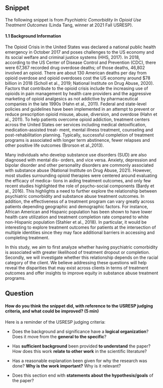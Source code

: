 
## Snippet

The following snippet is from _Psychiatric Comorbidity In Opioid Use Treatment Outcomes_ (Linda Tang, winner at 2021 Fall USRESP).

#### 1.1 Background Information

The Opioid Crisis in the United States was declared a national public health emergency in October 2017 and poses challenges to the US economy and its social welfare and criminal justice systems (HHS, 2017). In 2018, according to the US Center of Disease Control and Prevention (CDC), there were 67,367 recorded drug overdose deaths; of those deaths, 46,802 involved an opioid. There are about 130 American deaths per day from opioid overdose and opioid overdoses cost the US economy around $78 billion in 2018 (Scholl et al., 2019; National Institute on Drug Abuse, 2020). Factors that contribute to the opioid crisis include the increasing use of opioids in pain management by health care providers and the aggressive marketing of opioid analgesics as not addictive by pharmaceutical companies in the late 1990s (Hahn et al., 2011). Federal and state-level policies and guidelines have been implemented in an attempt to prevent or reduce prescription opioid misuse, abuse, diversion, and overdose (Hahn et al., 2011). To help patients overcome opioid addiction, treatment centers across the United States oer services including medical detoxification, medication-assisted treat- ment, mental illness treatment, counseling and post-rehabilitation planning. Typically, successful completion of treatment programs is associated with longer term abstinence, fewer relapses and other positive life outcomes (Brorson et al.,2013).

Many individuals who develop substance use disorders (SUD) are also diagnosed with mental dis- orders, and vice versa. Anxiety, depression and bipolar disorder and other personality disorders are commonly associated with substance abuse (National Institute on Drug Abuse, 2021). However, most studies surrounding opioid therapies were centered around evaluating the efficacy of medica- tions in aiding treatment outcomes, and only few recent studies highlighted the role of psycho-social components (Bardy et al., 2016). This highlights a need to further explore the relationship between psychiatric comorbidity and substance abuse treatment outcomes. In addition, the effectiveness of a treatment program can vary greatly across patients depending geographic and demographic factors. For instance, African American and Hispanic population has been shown to have lower health care utilization and treatment completion rate compared to white non-Hispanic population (Stahler et al., 2018). In particular, it would be interesting to explore treatment outcomes for patients at the intersection of multiple identities since they may face additional barriers in accessing and completing treatment.

In this study, we aim to first analyze whether having psychiatric comorbidity is associated with greater likelihood of treatment dropout or completion. Secondly, we will investigate whether this relationship depends on the racial category of the client. We believe addressing these questions will help reveal the disparities that may exist across clients in terms of treatment outcomes and offer insights to improve equity in substance abuse treatment programs.

## Question

#### How do you think the snippet did, with reference to the USRESP judging criteria, and what could be improved? (5 min)

Here is a reminder of the USRESP judging criteria:

-   Does the background and significance have a **logical organization**? Does it move from the **general to the specific**?

-   Has **sufficient background** been provided **to understand** the paper? How does this work **relate to other work** in the scientific literature?

-   Has a reasonable explanation been given for why the research was done? **Why is the work important?** Why is it relevant?

-   Does this section end with **statements about the hypothesis/goals** of the paper?